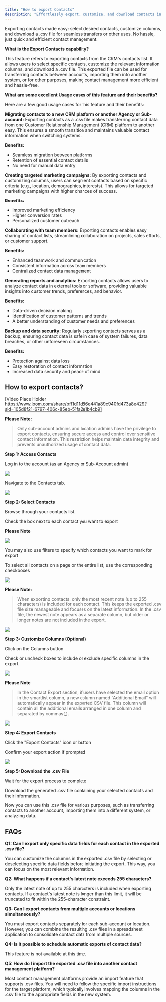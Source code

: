 ---
title: "How to export Contacts"
description: "Effortlessly export, customize, and download contacts in .csv format for seamless management."
---

Exporting contacts made easy: select desired contacts, customize columns, and download a .csv file for seamless transfers or other uses. No hassle, just quick and efficient contact management.

**What is the Export Contacts capability?**

This feature refers to exporting contacts from the CRM's contacts list. It allows users to select specific contacts, customize the relevant information columns, and download a .csv file. This exported file can be used for transferring contacts between accounts, importing them into another system, or for other purposes, making contact management more efficient and hassle-free.


**What are some excellent Usage cases of this feature and their benefits?**

Here are a few good usage cases for this feature and their benefits:  
  
**Migrating contacts to a new CRM platform or another Agency or Sub-account:** Exporting contacts as a .csv file makes transferring contact data from one Customer Relationship Management (CRM) platform to another easy. This ensures a smooth transition and maintains valuable contact information when switching systems.
  
**Benefits:**

-   Seamless migration between platforms
-   Retention of essential contact details
-   No need for manual data entry

**Creating targeted marketing campaigns:** By exporting contacts and customizing columns, users can segment contacts based on specific criteria (e.g., location, demographics, interests). This allows for targeted marketing campaigns with higher chances of success.
  
**Benefits:**

-   Improved marketing efficiency
-   Higher conversion rates
-   Personalized customer outreach


**Collaborating with team members:**  Exporting contacts enables easy sharing of contact lists, streamlining collaboration on projects, sales efforts, or customer support.

**Benefits:**

-   Enhanced teamwork and communication
-   Consistent information across team members
-   Centralized contact data management

**Generating reports and analytics:** Exporting contacts allows users to analyze contact data in external tools or software, providing valuable insights into customer trends, preferences, and behavior.

**Benefits:**
-   Data-driven decision making
-   Identification of customer patterns and trends
-   A better understanding of customer needs and preferences

**Backup and data security:**  Regularly exporting contacts serves as a backup, ensuring contact data is safe in case of system failures, data breaches, or other unforeseen circumstances.
  
**Benefits:**

-   Protection against data loss
-   Easy restoration of contact information
-   Increased data security and peace of mind

## How to export contacts?

[Video Place Holder https://www.loom.com/share/bff1d11d86e441a89c940fd473a8e429?sid=105d8f21-6797-406c-85eb-51fa2e1b4cb9]

**Please Note:**

>Only sub-account admins and location admins have the privilege to export contacts, ensuring secure access and control over sensitive contact information. This restriction helps maintain data integrity and prevents unauthorized usage of contact data.

**Step 1: Access Contacts**

Log in to the account (as an Agency or Sub-Account admin)  

![](https://s3.amazonaws.com/cdn.freshdesk.com/data/helpdesk/attachments/production/48294828803/original/U82sNNDV6r6POH-Lk9NvuRt2EfNtaRkIdg.png?1682609541)

Navigate to the Contacts tab.


![](https://s3.amazonaws.com/cdn.freshdesk.com/data/helpdesk/attachments/production/48294828839/original/oe8H9pRVlpI-brt_GNbOT-Z7KVTfzyfADg.png?1682609554)

  
**Step 2: Select Contacts**

Browse through your contacts list.

Check the box next to each contact you want to export  
  

**Please Note**

![](https://s3.amazonaws.com/cdn.freshdesk.com/data/helpdesk/attachments/production/48294842978/original/zkjqvMSwSEx5cn5RV6MEb0-YlCmjIey8NQ.gif?1682613661)

  
You may also use filters to specify which contacts you want to mark for export

To select all contacts on a page or the entire list, use the corresponding checkboxes

![](https://s3.amazonaws.com/cdn.freshdesk.com/data/helpdesk/attachments/production/48294833317/original/7sC-wusT2uOE-Uh6LwvBPnZCaHMAdWu3_A.gif?1682610706)

**Please Note:**
>When exporting contacts, only the most recent note (up to 255 characters) is included for each contact. This keeps the exported .csv file size manageable and focuses on the latest information. In the .csv file, the newest note appears as a separate column, but older or longer notes are not included in the export.  

![](https://s3.amazonaws.com/cdn.freshdesk.com/data/helpdesk/attachments/production/48294844359/original/TsF2Vm0dwH9Kug8E0qTlsEPXEyS7cDlDRg.png?1682614208)


**Step 3: Customize Columns (Optional)**

Click on the Columns button

Check or uncheck boxes to include or exclude specific columns in the export.

![](https://s3.amazonaws.com/cdn.freshdesk.com/data/helpdesk/attachments/production/48294832924/original/hM3qjh8Zn2JfXBEbNXai3KMYjA9p7vVFZA.gif?1682610570)

**Please Note**
>In the Contact Export section, if users have selected the email option in the smartlist column, a new column named “Additional Email” will automatically appear in the exported CSV file. This column will contain all the additional emails arranged in one column and separated by commas(,).

![](https://s3.amazonaws.com/cdn.freshdesk.com/data/helpdesk/attachments/production/48298718589/original/1cTqWMUJv_K4x9CYO8KAnTmNvYKgVnt7dA.png?1684776707)

  

**Step 4: Export Contacts**

Click the "Export Contacts" icon or button

Confirm your export action if prompted  

![](https://s3.amazonaws.com/cdn.freshdesk.com/data/helpdesk/attachments/production/48294843329/original/h1U_4HNpVJrB_BeW-S_bAoPWV7DXXrzS9w.png?1682613812)


**Step 5: Download the .csv File**

Wait for the export process to complete

Download the generated .csv file containing your selected contacts and their information.

Now you can use this .csv file for various purposes, such as transferring contacts to another account, importing them into a different system, or analyzing data.


## FAQs

**Q1: Can I export only specific data fields for each contact in the exported .csv file?**

You can customize the columns in the exported .csv file by selecting or deselecting specific data fields before initiating the export. This way, you can focus on the most relevant information.


**Q2: What happens if a contact's latest note exceeds 255 characters?**


Only the latest note of up to 255 characters is included when exporting contacts. If a contact's latest note is longer than this limit, it will be truncated to fit within the 255-character constraint.

**Q3: Can I export contacts from multiple accounts or locations simultaneously?**

You must export contacts separately for each sub-account or location. However, you can combine the resulting .csv files in a spreadsheet application to consolidate contact data from multiple sources.

**Q4: Is it possible to schedule automatic exports of contact data?** 

This feature is not available at this time.

**Q5: How do I import the exported .csv file into another contact management platform?**

Most contact management platforms provide an import feature that supports .csv files. You will need to follow the specific import instructions for the target platform, which typically involves mapping the columns in the .csv file to the appropriate fields in the new system.
